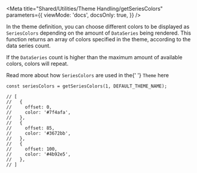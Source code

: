

<Meta
  title="Shared/Utilities/Theme Handling/getSeriesColors"
  parameters={{
    viewMode: 'docs',
    docsOnly: true,
  }}
/>

<UtilitiesHeader />
<Title type="h3">
  <code>getSeriesColors()</code>
</Title>

<p>
  In the theme definition, you can choose different colors to be displayed as
  <code>SeriesColors</code> depending on the amount of <code>DataSeries</code> being
  rendered. This function returns an array of colors specified in the theme, according
  to the data series count.
</p>
<p>
  If the <code>DataSeries</code> count is higher than the maximum amount of
  available colors, colors will repeat.
</p>
<p>
  Read more about how <code>SeriesColors</code> are used in the{' '}
  <code>Theme</code>
  <LinkTo kind="Shared/Themes/Theme Definition">here</LinkTo>
</p>

```tsx
const seriesColors = getSeriesColors(1, DEFAULT_THEME_NAME);

// [
//   {
//     offset: 0,
//     color: '#7f4afa',
//   },
//   {
//     offset: 85,
//     color: '#3672bb',
//   },
//   {
//     offset: 100,
//     color: '#4b92e5',
//   },
// ]
```
